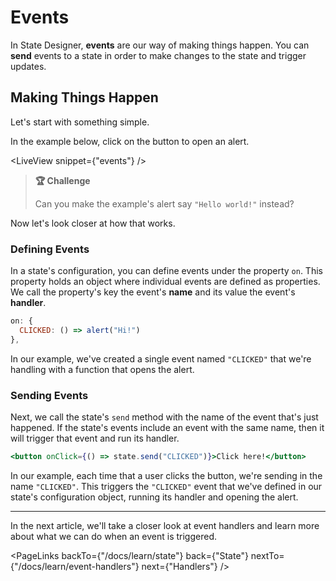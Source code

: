 # Events

In State Designer, **events** are our way of making things happen. You can **send** events to a state in order to make changes to the state and trigger updates.

## Making Things Happen

Let's start with something simple.

In the example below, click on the button to open an alert.

<LiveView snippet={"events"} />

> **🏆 Challenge**
>
> Can you make the example's alert say `"Hello world!"` instead?

Now let's look closer at how that works.

### Defining Events

In a state's configuration, you can define events under the property `on`. This property holds an object where individual events are defined as properties. We call the property's key the event's **name** and its value the event's **handler**.

```jsx
on: {
  CLICKED: () => alert("Hi!")
},
```

In our example, we've created a single event named `"CLICKED"` that we're handling with a function that opens the alert.

### Sending Events

Next, we call the state's `send` method with the name of the event that's just happened. If the state's events include an event with the same name, then it will trigger that event and run its handler.

```jsx
<button onClick={() => state.send("CLICKED")}>Click here!</button>
```

In our example, each time that a user clicks the button, we're sending in the name `"CLICKED"`. This triggers the `"CLICKED"` event that we've defined in our state's configuration object, running its handler and opening the alert.

---

In the next article, we'll take a closer look at event handlers and learn more about what we can do when an event is triggered.

<PageLinks
  backTo={"/docs/learn/state"}
  back={"State"}
  nextTo={"/docs/learn/event-handlers"}
  next={"Handlers"}
/>
